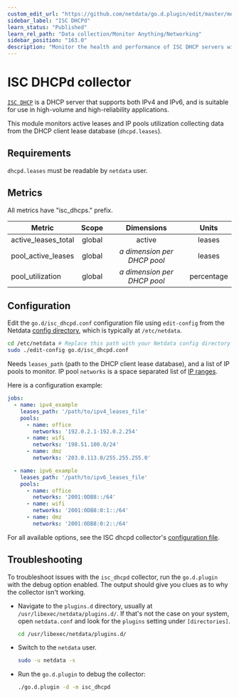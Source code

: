 ```yaml
---
custom_edit_url: "https://github.com/netdata/go.d.plugin/edit/master/modules/isc_dhcpd/README.md"
sidebar_label: "ISC DHCPd"
learn_status: "Published"
learn_rel_path: "Data collection/Monitor Anything/Networking"
sidebar_position: "163.0"
description: "Monitor the health and performance of ISC DHCP servers with zero configuration, per-second metric granularity, and interactive visualizations."
---
```



# ISC DHCPd collector

[`ISC DHCP`](https://www.isc.org/dhcp/) is a DHCP server that supports both IPv4 and IPv6, and is suitable for use in
high-volume and high-reliability applications.

This module monitors active leases and IP pools utilization collecting data from the DHCP client lease
database (`dhcpd.leases`).

## Requirements

`dhcpd.leases` must be readable by `netdata` user.

## Metrics

All metrics have "isc_dhcps." prefix.

| Metric              | Scope  |            Dimensions            |   Units    |
|---------------------|:------:|:--------------------------------:|:----------:|
| active_leases_total | global |              active              |   leases   |
| pool_active_leases  | global | <i>a dimension per DHCP pool</i> |   leases   |
| pool_utilization    | global | <i>a dimension per DHCP pool</i> | percentage |

## Configuration

Edit the `go.d/isc_dhcpd.conf` configuration file using `edit-config` from the
Netdata [config directory](https://learn.netdata.cloud/docs/configure/nodes), which is typically at `/etc/netdata`.

```bash
cd /etc/netdata # Replace this path with your Netdata config directory
sudo ./edit-config go.d/isc_dhcpd.conf
```

Needs `leases_path` (path to the DHCP client lease database), and a list of IP pools to monitor. IP pool `networks` is a
space separated list of [IP ranges](https://github.com/netdata/go.d.plugin/tree/master/pkg/iprange#supported-formats).

Here is a configuration example:

```yaml
jobs:
  - name: ipv4_example
    leases_path: '/path/to/ipv4_leases_file'
    pools:
      - name: office
        networks: '192.0.2.1-192.0.2.254'
      - name: wifi
        networks: '198.51.100.0/24'
      - name: dmz
        networks: '203.0.113.0/255.255.255.0'

  - name: ipv6_example
    leases_path: '/path/to/ipv6_leases_file'
    pools:
      - name: office
        networks: '2001:0DB8::/64'
      - name: wifi
        networks: '2001:0DB8:0:1::/64'
      - name: dmz
        networks: '2001:0DB8:0:2::/64'
```

For all available options, see the ISC dhcpd
collector's [configuration file](https://github.com/netdata/go.d.plugin/blob/master/config/go.d/isc_dhcpd.conf).

## Troubleshooting

To troubleshoot issues with the `isc_dhcpd` collector, run the `go.d.plugin` with the debug option enabled. The output
should give you clues as to why the collector isn't working.

- Navigate to the `plugins.d` directory, usually at `/usr/libexec/netdata/plugins.d/`. If that's not the case on
  your system, open `netdata.conf` and look for the `plugins` setting under `[directories]`.

  ```bash
  cd /usr/libexec/netdata/plugins.d/
  ```

- Switch to the `netdata` user.

  ```bash
  sudo -u netdata -s
  ```

- Run the `go.d.plugin` to debug the collector:

  ```bash
  ./go.d.plugin -d -m isc_dhcpd
  ```
